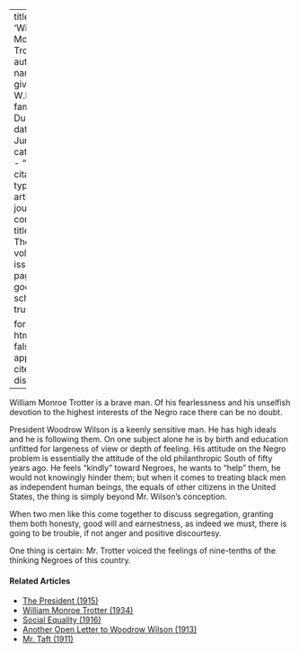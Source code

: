 
---
title: 'William Monroe Trotter'
author:
  - name:
      given: W.E.B.
      family: Du Bois
date: Jun. 1914
categories: 
  - ""
citation: 
  type: article-journal
  container-title: The Crisis
  volume: 9
  issue: 2
  page: 82
google-scholar: true

format:
  html:
    toc: false
    appendix-cite-as: display
---



William Monroe Trotter is a brave man. Of his fearlessness and his unselfish devotion to the highest interests of the Negro race there can be no doubt. 

President Woodrow Wilson is a keenly sensitive man. He has high ideals and he is following them. On one subject alone he is by birth and education unfitted for largeness of view or depth of feeling. His attitude on the Negro problem is essentially the attitude of the old philanthropic South of fifty years ago. He feels "kindly" toward Negroes, he wants to "help" them, he would not knowingly hinder them; but when it comes to treating black men as independent human beings, the equals of other citizens in the United States, the thing is simply beyond Mr. Wilson's conception. 

When two men like this come together to discuss segregation, granting them both honesty, good will and earnestness, as indeed we must, there is going to be trouble, if not anger and positive discourtesy. 

One thing is certain: Mr. Trotter voiced the feelings of nine-tenths of the thinking Negroes of this country. 

<!-- Similar articles start here -->
<div  class="clear-wrap"></div>

#### Related Articles

* [The President (1915)](/Volumes/09/04/president.html)
* [William Monroe Trotter (1934)](/Volumes/41/05/trotter.html)
* [Social Equality (1916)](/Volumes/12/01/social_equality.html)
* [Another Open Letter to Woodrow Wilson (1913)](/Volumes/06/05/open_letter.html)
* [Mr. Taft (1911)](/Volumes/02/06/taft.html)

<!-- Similar articles end here -->